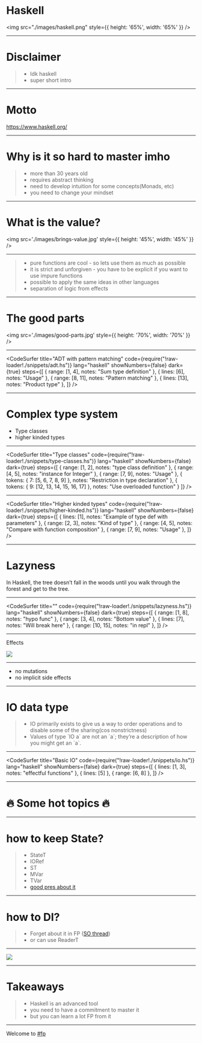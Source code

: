 
<Head>
  <title>Haskell</title>
</Head>

# Haskell

<img src="./images/haskell.png" style={{ height: '65%', width: '65%' }} />


---

# Disclaimer

> <ul>
>     <Appear>
>         <li>Idk haskell</li>
>         <li>super short intro</li>
>     </Appear>
> </ul>

---

# Motto

<a href='https://www.haskell.org/' target='_blank'>https://www.haskell.org/</a>

---

# Why is it so hard to master imho

> <ul>
>     <Appear>
>         <li>more than 30 years old</li>
>         <li>requires abstract thinking</li>
>         <li>need to develop intuition for some concepts(Monads, etc)</li>
>         <li>you need to change your mindset</li>
>     </Appear>
> </ul>

---

# What is the value?

<img src='./images/brings-value.jpg' style={{ height: '45%', width: '45%' }} />

---

> <ul>
>     <Appear>
>         <li>pure functions are cool - so lets use them as much as possible</li>
>         <li>it is strict and unforgiven - you have to be explicit if you want to use impure functions</li>
>         <li>possible to apply the same ideas in other languages</li>
>         <li>separation of logic from effects</li>
>     </Appear>
> </ul>

---

# The good parts


<img src='./images/good-parts.jpg' style={{ height: '70%', width: '70%' }} />

---

<CodeSurfer
	title="ADT with pattern matching"
	code={require("!raw-loader!./snippets/adt.hs")}
	lang="haskell"
	showNumbers={false}
	dark={true}
	steps={[
		{ range: [1, 4], notes: "Sum type definition" },
		{ lines: [6], notes: "Usage" },
		{ range: [8, 11], notes: "Pattern matching" },
		{ lines: [13], notes: "Product type" },
	]}
/>

---

# Complex type system

 - Type classes
 - higher kinded types

---

<CodeSurfer
	title="Type classes"
	code={require("!raw-loader!./snippets/type-classes.hs")}
	lang="haskell"
	showNumbers={false}
	dark={true}
	steps={[
		{ range: [1, 2], notes: "type class definition" },
		{ range: [4, 5], notes: "instance for Integer" },
		{ range: [7, 9], notes: "Usage" },
		{ tokens: { 7: [5, 6, 7, 8, 9] }, notes: "Restriction in type declaration" },
		{ tokens: { 9: [12, 13, 14, 15, 16, 17] }, notes: "Use overloaded function" }
	]}
/>

---

<CodeSurfer
	title="Higher kinded types"
	code={require("!raw-loader!./snippets/higher-kinded.hs")}
	lang="haskell"
	showNumbers={false}
	dark={true}
	steps={[
		{ lines: [1], notes: "Example of type def with parameters" },
		{ range: [2, 3], notes: "Kind of type" },
		{ range: [4, 5], notes: "Compare with function composition" },
		{ range: [7, 9], notes: "Usage" },
	]}
/>

---

# Lazyness

In Haskell, the tree doesn’t fall in the woods until you walk through the forest and get to the tree.

---

<CodeSurfer
	title=""
	code={require("!raw-loader!./snippets/lazyness.hs")}
	lang="haskell"
	showNumbers={false}
	dark={true}
	steps={[
		{ range: [1, 8], notes: "hypo func" },
		{ range: [3, 4], notes: "Bottom value" },
		{ lines: [7], notes: "Will break here" },
		{ range: [10, 15], notes: "in repl" },
	]}
/>

---

Effects

<img src='./images/nuke.jpg'/>

---

 - no mutations
 - no implicit side effects

---


# IO data type

> <ul>
>     <Appear>
>         <li>IO primarily exists to give us a way to order operations and to disable some of the sharing(cos nonstrictness)</li>
>         <li>Values of type `IO a` are not an `a`; they’re a description of how you might get an `a`.</li>
>     </Appear>
> </ul>

---

<CodeSurfer
	title="Basic IO"
	code={require("!raw-loader!./snippets/io.hs")}
	lang="haskell"
	showNumbers={false}
	dark={true}
	steps={[
		{ lines: [1, 3], notes: "effectful functions" },
		{ lines: [5] },
		{ range: [6, 8] },
	]}
/>

---

# :fire: Some hot topics :fire:

---

# how to keep State?

> <ul>
>     <Appear>
>         <li>StateT</li>
>         <li>IORef</li>
>         <li>ST</li>
>         <li>MVar</li>
>         <li>TVar</li>
>         <li><a href="https://www.youtube.com/watch?v=thyO6p2bMAc&feature=youtu.be" target="_blank">good pres about it</a></li>
>     </Appear>
> </ul>



---

# how to DI?

> <ul>
>     <Appear>
>         <li>Forget about it in FP (<a href="https://stackoverflow.com/questions/14327327/dependency-injection-in-haskell-solving-the-task-idiomatically?answertab=active#tab-top" target="_blank">SO thread</a>)</li>
>         <li>or can use ReaderT</li>
>     </Appear>
> </ul>



---

<img src='./images/too-weird.jpg' />

---

# Takeaways

> <ul>
>     <Appear>
>         <li>Haskell is an advanced tool</li>
>         <li>you need to have a commitment to master it</li>
>         <li>but you can learn a lot FP from it</li>
>     </Appear>
> </ul>

---

Welcome to <a href="https://hellofresh.slack.com/messages/CCU63M932/details/" target="_blank">#fp</a>

